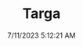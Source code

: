 ---
width: 4000
height: 6000
title: Targa
description: Marble Grey 1986 Porsche 911 Carrera Targa with blue interior shot in Austin, TX.
date: 7/11/2023 5:12:21 AM
cameraMake: Sony
cameraModel: ILCE-7M3
lens: E 35-150mm F2.0-F2.8 A058
settingsfStop: f/10
settingsISO: ISO 1250
settingsShutter: 1/40
settingsFocalLength: 35 mm
---